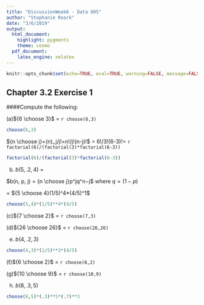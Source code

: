 ```yaml
---
title: "DiscussionWeek6 - Data 605"
author: "Stephanie Roark"
date: "3/6/2019"
output:
  html_document:
    highlight: pygments
    theme: cosmo
  pdf_document:
    latex_engine: xelatex
---
```


```r
knitr::opts_chunk$set(echo=TRUE, eval=TRUE, warning=FALSE, message=FALSE)
```

## Chapter 3.2 Exercise 1

####Compute the following:

(a)${6 \choose 3}$ = `r choose(6,3)`

```r
choose(6,3)
```

${n \choose j}=(n)_j/j!=n!/j!(n-j)!$ = 6!/3!(6-3)!= `r factorial(6)/(factorial(3)*factorial(6-3))`

```r
factorial(6)/(factorial(3)*factorial(6-3))
```

(b) $b(5, .2, 4)$ = 

$b(n, p, j) = {n \choose j}p^jq^n−j$ where $q = (1-p)$

= ${5 \choose 4}(1/5)^4*(4/5)^1$

```r
choose(5,4)*(1/5)**4*(4/5)
```

(c)${7 \choose 2}$ = `r choose(7,3)`

(d)${26 \choose 26}$ = `r choose(26,26)`

(e) $b(4, .2, 3)$

```r
choose(4,3)*(1/5)**3*(4/5)
```

(f)${6 \choose 2}$ = `r choose(6,2)`

(g)${10 \choose 9}$ = `r choose(10,9)`

(h) $b(8,.3,5)$

```r
choose(8,5)*(.3)**5*(.7)**3
```


